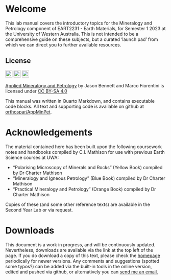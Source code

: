 # Welcome {.unnumbered}

This lab manual covers the introductory topics for the Mineralogy and Petrology component of EART2231 - Earth Materials, for Semester 1 2023 at the University of Western Australia. This is not intended to be a comprehensive guide on these subjects, but a curated 'launch pad' from which we can direct you to further available resources. 



## License

![](cc.svg){width=22}  ![](by.svg){width=22}  ![](sa.svg){width=22}

[Applied Mineralogy and Petrology]("https://orthospar.github.io/AppMinPet/") by Jason Bennett and Marco Fiorentini is licensed under [CC BY-SA 4.0]("http://creativecommons.org/licenses/by-sa/4.0/") 


This manual was written in Quarto Markdown, and contains executable code blocks. All text and supporting code is available on github at [orthospar/AppMinPet](https://github.com/orthospar/AppMinPet). 

# Acknowledgements {.unnumbered}
The material contained here has been built upon the following coursework notes and handbooks compiled by C.I. Mathison for use with previous Earth Science courses at UWA:

- "Polarising Microscopy of Minerals and Rocks" (Yellow Book) compiled by Dr Charter Mathison
- "Mineralogy and Igneous Petrology" (Blue Book) compiled by Dr Charter Mathison
- "Practical Mineralogy and Petrology" (Orange Book) compiled by Dr Charter Mathison

Copies of these (and some other reference texts) are available in the Second Year Lab or via request.

# Downloads
This document is a work in progress, and will be continuously updated. Nevertheless, downloads are available via the link at the top left of the page. 
If you do download a copy of this text, please check the [homepage](https://orthospar.github.io/AppMinPet/) periodically for newer versions. Any comments and suggestions (spotted some typos?) can be added via the built-in tools in the online version, edited and pushed via github, or alternatively you can [send me an email.](mailto:jason.bennett@uwa.edu.au)

